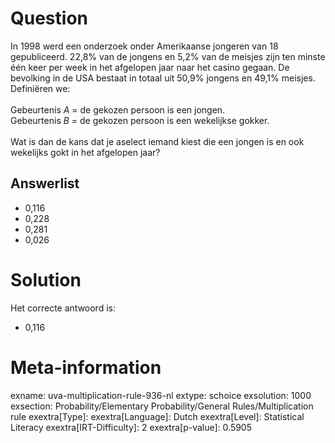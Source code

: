 Question
========

In 1998 werd een onderzoek onder Amerikaanse jongeren van 18
gepubliceerd. 22,8% van de jongens en 5,2% van de meisjes zijn ten
minste één keer per week in het afgelopen jaar naar het casino gegaan.
De bevolking in de USA bestaat in totaal uit 50,9% jongens en 49,1%
meisjes. Definiëren we:\
\
Gebeurtenis *A* = de gekozen persoon is een jongen.\
Gebeurtenis *B* = de gekozen persoon is een wekelijkse gokker.\
\
Wat is dan de kans dat je aselect iemand kiest die een jongen is en ook
wekelijks gokt in het afgelopen jaar?

Answerlist
----------

* 0,116
* 0,228
* 0,281
* 0,026

Solution
========

Het correcte antwoord is: 

* 0,116

Meta-information
================
exname: uva-multiplication-rule-936-nl
extype: schoice
exsolution: 1000
exsection: Probability/Elementary Probability/General Rules/Multiplication rule
exextra[Type]: 
exextra[Language]: Dutch
exextra[Level]: Statistical Literacy
exextra[IRT-Difficulty]: 2
exextra[p-value]: 0.5905
